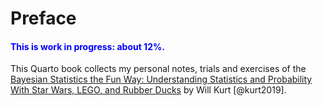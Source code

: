 # Preface {.unnumbered}

::: {.callout-note style="color: blue;"}
#### This is work in progress: about 12%.
:::

This Quarto book collects my personal notes, trials and exercises of the
[Bayesian Statistics the Fun Way: Understanding Statistics and
Probability With Star Wars, LEGO, and Rubber
Ducks](https://www.amazon.de/Bayesian-Statistics-Fun-Will-Kurt/l) by
Will Kurt [@kurt2019].

